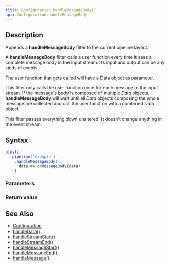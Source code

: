 ```yaml
---
title: Configuration.handleMessageBody()
api: Configuration.handleMessageBody
---
```


## Description

Appends a **handleMessageBody** filter to the current pipeline layout.

A **handleMessageBody** filter calls a user function every time it sees a complete message body in the input stream. Its input and output can be any kinds of events.

<FilterDiagram
  name="handleMessageBody"
  input="Event"
  output="Event"
/>

The user function that gets called will have a [Data](/reference/api/Data) object as parameter.

This filter only calls the user function once for each message in the input stream. If the message's body is composed of multiple _Data_ objects, **handleMessageBody** will wait until all _Data_ objects composing the whole message are collected and call the user function with a combined _Data_ object.

This filter passes everything down unaltered. It doesn't change anything in the event stream.

## Syntax

``` js
pipy()
  .pipeline('example')
    .handleMessageBody(
      data => onMessageBody(data)
    )
```

### Parameters

<Parameters/>

### Return value

<ReturnValue/>

## See Also

* [Configuration](/reference/api/Configuration)
* [handleData()](/reference/api/Configuration/handleData)
* [handleStreamStart()](/reference/api/Configuration/handleStreamStart)
* [handleStreamEnd()](/reference/api/Configuration/handleStreamEnd)
* [handleMessageStart()](/reference/api/Configuration/handleMessageStart)
* [handleMessageEnd()](/reference/api/Configuration/handleMessageEnd)
* [handleMessage()](/reference/api/Configuration/handleMessage)
